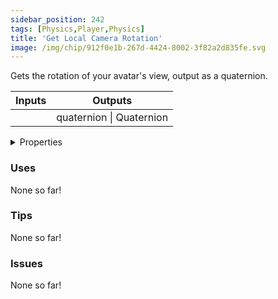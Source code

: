 ```yaml
---
sidebar_position: 242
tags: [Physics,Player,Physics]
title: 'Get Local Camera Rotation'
image: /img/chip/912f0e1b-267d-4424-8002-3f82a2d835fe.svg
---
```


Gets the rotation of your avatar's view, output as a quaternion.



<IChip uuid="912f0e1b-267d-4424-8002-3f82a2d835fe"/>

<table><thead><tr><th>Inputs</th><th>Outputs</th></tr></thead><tbody><tr><td /><td>quaternion | Quaternion</td></tr></tbody></table>

<details>
  <summary>Properties</summary>
  <div>
    <div>
    <table>
      <tbody>
        <tr>
          <td>Is beta required?</td>
          <td>No</td>
        </tr>
        <tr>
          <td>Is chip a trolling risk?</td>
          <td>No</td>
        </tr>
        <tr>
          <td>Is chip a role assignment risk?</td>
          <td>No</td>
        </tr>
        <tr>
          <td>Chip UUID</td>
          <td>912f0e1b-267d-4424-8002-3f82a2d835fe</td>
        </tr>
        <tr>
          <td>Room availability</td>
          <td>Available everywhere</td>
        </tr>
      </tbody>
    </table>
    </div>
  </div>
</details>

### Uses

None so far!

### Tips

None so far!

### Issues

None so far!